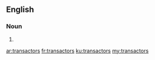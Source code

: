 ==English==

===Noun===
{{head|en|plural}}

# {{plural of|transactor|lang=en}}

[[ar:transactors]]
[[fr:transactors]]
[[ku:transactors]]
[[my:transactors]]